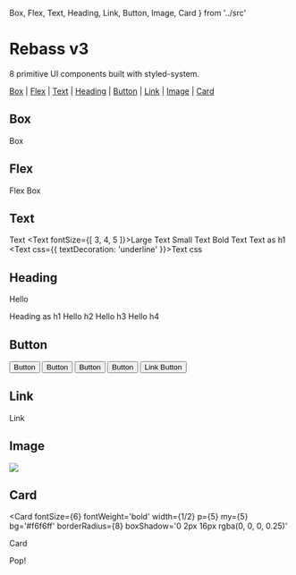   Box,
  Flex,
  Text,
  Heading,
  Link,
  Button,
  Image,
  Card
} from '../src'


# Rebass v3

8 primitive UI components built with styled-system.

[Box](#box)
| [Flex](#flex)
| [Text](#text)
| [Heading](#heading)
| [Button](#button)
| [Link](#link)
| [Image](#image)
| [Card](#card)


## Box

<Box
  p={5}
  fontSize={4}
  width={1/2}
  color='white'
  bg='magenta'>
  Box
</Box>

## Flex

<Flex>
  <Box
    p={3}
    width={1/2}
    color='magenta'
    bg='cyan'>
    Flex
  </Box>
  <Box
    p={3}
    width={1/2}
    color='white'
    bg='magenta'>
    Box
  </Box>
</Flex>

## Text

<Text>Text</Text>
<Text fontSize={[ 3, 4, 5 ]}>Large Text</Text>
<Text fontSize={0}>Small Text</Text>
<Text fontWeight='bold'>Bold Text</Text>
<Text as='h1'>Text as h1</Text>
<Text css={{ textDecoration: 'underline' }}>Text css</Text>

## Heading

<Heading>Hello</Heading>

<Heading as='h1'>Heading as h1</Heading>
<Heading as='h2'>Hello h2</Heading>
<Heading as='h3'>Hello h3</Heading>
<Heading as='h4'>Hello h4</Heading>

## Button

<Button mr={2}>Button</Button>
<Button mr={2} bg='red'>Button</Button>
<Button mr={2} variant='outline'>Button</Button>
<Button variant='pill' mr={2}>Button</Button>
<Button as='a' href='https://rebassjs.org'>Link Button</Button>

## Link

<Link href='https://rebassjs.org'>Link</Link>

## Image

<Image
  width={1/2}
  src='https://source.unsplash.com/random/1280x720'
  borderRadius={8}
/>

## Card

<Card
  fontSize={6}
  fontWeight='bold'
  width={1/2}
  p={5}
  my={5}
  bg='#f6f6ff'
  borderRadius={8}
  boxShadow='0 2px 16px rgba(0, 0, 0, 0.25)'
>
  Card
</Card>

<Card variant='pop'>Pop!</Card>

